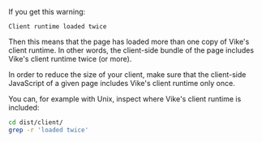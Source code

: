 If you get this warning:

```
Client runtime loaded twice
```

Then this means that the page has loaded more than one copy of Vike's client runtime. In other words, the client-side bundle of the page includes Vike's client runtime twice (or more).

In order to reduce the size of your client, make sure that the client-side JavaScript of a given page includes Vike's client runtime only once.

You can, for example with Unix, inspect where Vike's client runtime is included:

```bash
cd dist/client/
grep -r 'loaded twice'
```
